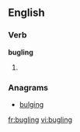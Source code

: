 
==English==

===Verb===
'''bugling'''

# {{present participle of|bugle}}

===Anagrams===
* [[bulging#English|bulging]]

[[fr:bugling]]
[[vi:bugling]]